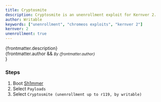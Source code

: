 ```yaml
---
title: Cryptosmite
description: Cryptosmite is an unenrollment exploit for Kernver 2.
author: Writable
keywords: ["unenrollment", "chromeos exploits", "kernver 2"]
kernver: 2
unenrollment: true
---
```


{frontmatter.description}<br/>
{frontmatter.author && <small><i>By {frontmatter.author}</i><br/></small>}

### Steps
1. Boot [Sh1mmer](/kajigs/sh1mmer#booting)
2. Select `Payloads`
3. Select `Cryptosmite (unenrollment up to r119, by writable)`